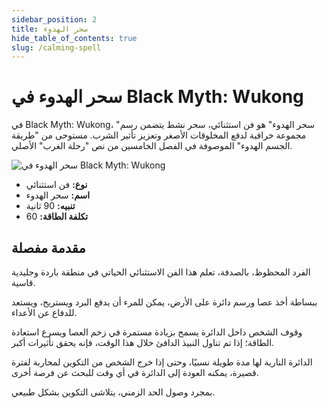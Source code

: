```yaml
---
sidebar_position: 2
title: سحر الهدوء
hide_table_of_contents: true
slug: /calming-spell
---
```


# سحر الهدوء في Black Myth: Wukong

في Black Myth: Wukong، "سحر الهدوء" هو فن استثنائي، سحر نشط يتضمن رسم مجموعة خرافية لدفع المخلوقات الأصغر وتعزيز تأثير الشرب. مستوحى من "طريقة الجسم الهدوء" الموصوفة في الفصل الخامسين من نص "رحلة الغرب" الأصلي.

<img
    src="https://image.informedainews.com/bsjwq4eiizq6id3vsjollyggl11tia4.gif"
    alt="سحر الهدوء في Black Myth: Wukong"
/>

- **نوع:** فن استثنائي
- **اسم:** سحر الهدوء
- **تنبيه:** 90 ثانية
- **تكلفة الطاقة:** 60

## مقدمة مفصلة

الفرد المحظوظ، بالصدفة، تعلم هذا الفن الاستثنائي الحياتي في منطقة باردة وجليدية قاسية.

ببساطة أخذ عصا ورسم دائرة على الأرض، يمكن للمرء أن يدفع البرد ويستريح، ويستعد للدفاع عن الأعداء.

وقوف الشخص داخل الدائرة يسمح بزيادة مستمرة في زخم العصا ويسرع استعادة الطاقة؛ إذا تم تناول النبيذ الدافئ خلال هذا الوقت، فإنه يحقق تأثيرات أكبر.

الدائرة النارية لها مدة طويلة نسبيًا، وحتى إذا خرج الشخص من التكوين لمحاربة لفترة قصيرة، يمكنه العودة إلى الدائرة في أي وقت للبحث عن فرصة أخرى.

بمجرد وصول الحد الزمني، يتلاشى التكوين بشكل طبيعي.